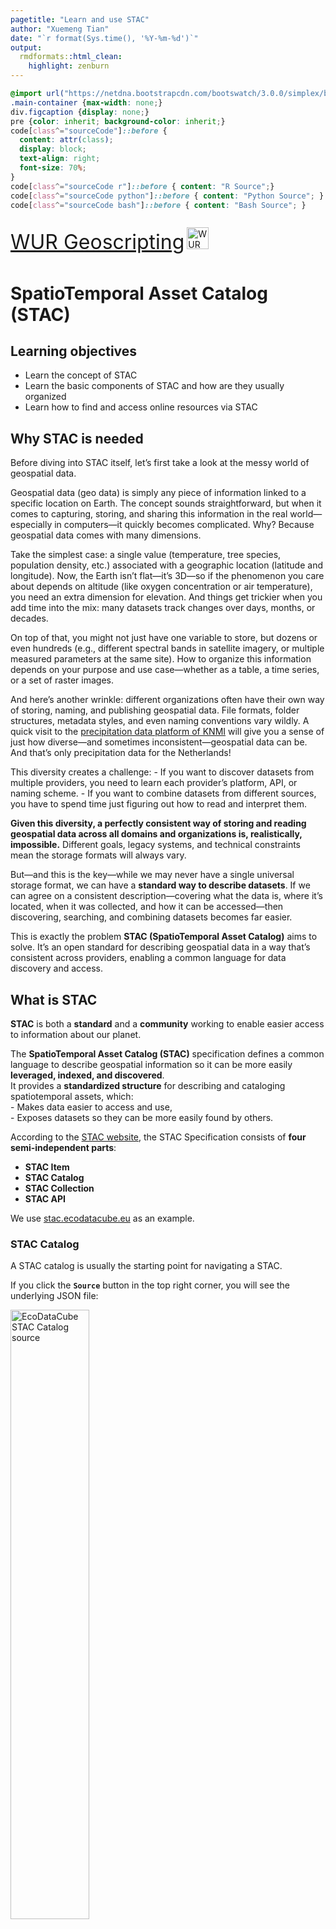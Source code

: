 ---
pagetitle: "Learn and use STAC"
author: "Xuemeng Tian"
date: "`r format(Sys.time(), '%Y-%m-%d')`"
output:
  rmdformats::html_clean:
    highlight: zenburn
---

```{css, echo=FALSE}
@import url("https://netdna.bootstrapcdn.com/bootswatch/3.0.0/simplex/bootstrap.min.css");
.main-container {max-width: none;}
div.figcaption {display: none;}
pre {color: inherit; background-color: inherit;}
code[class^="sourceCode"]::before {
  content: attr(class);
  display: block;
  text-align: right;
  font-size: 70%;
}
code[class^="sourceCode r"]::before { content: "R Source";}
code[class^="sourceCode python"]::before { content: "Python Source"; }
code[class^="sourceCode bash"]::before { content: "Bash Source"; }
```

<font size="6">[WUR Geoscripting](https://geoscripting-wur.github.io/)</font> <img src="https://www.wur.nl/upload/854757ab-168f-46d7-b415-f8b501eebaa5_WUR_RGB_standard_2021-site.svg" alt="WUR logo" style="height: 35px; margin:inherit;"/>

# SpatioTemporal Asset Catalog (STAC)

## Learning objectives

- Learn the concept of STAC
- Learn the basic components of STAC and how are they usually organized
- Learn how to find and access online resources via STAC


## Why STAC is needed

Before diving into STAC itself, let’s first take a look at the messy world of geospatial data.

Geospatial data (geo data) is simply any piece of information linked to a specific location on Earth. The concept sounds straightforward, but when it comes to capturing, storing, and sharing this information in the real world—especially in computers—it quickly becomes complicated. Why? Because geospatial data comes with many dimensions.

Take the simplest case: a single value (temperature, tree species, population density, etc.) associated with a geographic location (latitude and longitude). Now, the Earth isn’t flat—it’s 3D—so if the phenomenon you care about depends on altitude (like oxygen concentration or air temperature), you need an extra dimension for elevation. And things get trickier when you add time into the mix: many datasets track changes over days, months, or decades.

On top of that, you might not just have one variable to store, but dozens or even hundreds (e.g., different spectral bands in satellite imagery, or multiple measured parameters at the same site). How to organize this information depends on your purpose and use case—whether as a table, a time series, or a set of raster images.

And here’s another wrinkle: different organizations often have their own way of storing, naming, and publishing geospatial data. File formats, folder structures, metadata styles, and even naming conventions vary wildly. A quick visit to the [precipitation data platform of KNMI](https://dataplatform.knmi.nl/group/precipitation) will give you a sense of just how diverse—and sometimes inconsistent—geospatial data can be. And that’s only precipitation data for the Netherlands!

This diversity creates a challenge: 
- If you want to discover datasets from multiple providers, you need to learn each provider’s platform, API, or naming scheme.
- If you want to combine datasets from different sources, you have to spend time just figuring out how to read and interpret them.

**Given this diversity, a perfectly consistent way of storing and reading geospatial data across all domains and organizations is, realistically, impossible.** Different goals, legacy systems, and technical constraints mean the storage formats will always vary.

But—and this is the key—while we may never have a single universal storage format, we can have a **standard way to describe datasets**. If we can agree on a consistent description—covering what the data is, where it’s located, when it was collected, and how it can be accessed—then discovering, searching, and combining datasets becomes far easier.

This is exactly the problem **STAC (SpatioTemporal Asset Catalog)** aims to solve. It’s an open standard for describing geospatial data in a way that’s consistent across providers, enabling a common language for data discovery and access.

## What is STAC
**STAC** is both a **standard** and a **community** working to enable easier access to information about our planet.  

The **SpatioTemporal Asset Catalog (STAC)** specification defines a common language to describe geospatial information so it can be more easily **leveraged, indexed, and discovered**.  
It provides a **standardized structure** for describing and cataloging spatiotemporal assets, which:  
- Makes data easier to access and use,  
- Exposes datasets so they can be more easily found by others.  

According to the [STAC website](https://stacspec.org/en), the STAC Specification consists of **four semi-independent parts**:  

- **STAC Item**  
- **STAC Catalog**  
- **STAC Collection**  
- **STAC API**  

We use [stac.ecodatacube.eu](https://stac.ecodatacube.eu) as an example.  

### STAC Catalog

A STAC catalog is usually the starting point for navigating a STAC.  

If you click the **`Source`** button in the top right corner, you will see the underlying JSON file:  

<img src="fig/stac_catalog.png" alt="EcoDataCube STAC Catalog source" width="50%"/>

Example of a catalog JSON:

```{python, eval=FALSE}
{
  "type": "Catalog",
  "id": "stac",
  "stac_version": "1.0.0",
  "description": "Spatio-Temporal Asset Catalog for European-wide layers provided by [EcoDataCube](http://EcoDataCube.eu).",
  "links": [
    {
      "rel": "root",
      "href": "./catalog.json",
      "type": "application/json",
      "title": "EcoDataCube"
    },
    ...
    {
      "rel": "child",
      "href": "./oc_iso.10694.1995.mg.cm3/collection.json",
      "type": "application/json",
      "title": "AI4SoilHealth: Soil organic carbon density"
    },
    ...
  ],
  "title": "EcoDataCube"
}
```
A `catalog.json` file could contain links to other STAC Catalogs, Collections, and/or Items.  
There are no strict rules on how STAC Catalogs must be organized.  
The structure is **flexible and variable**, depending on the provider.

In the EcoDataCube STAC, for instance:  
- The **root link** points back to the catalog itself (the starting navigation point).  
- The **child links** point to multiple STAC Collections.  

### STAC Collection
Next, let's zoom into the **Soil Organic Carbon Density (SOCD)** collection.  

You can do this by attaching its `href` to the current "parent" link, for example:  
[https://s3.ecodatacube.eu/arco/stac/oc_iso.10694.1995.mg.cm3/collection.json](https://s3.ecodatacube.eu/arco/stac/oc_iso.10694.1995.mg.cm3/collection.json)  

Alternatively, you can use the EcoDataCube navigation page: simply type the keyword in the search bar and click the result.  

You will notice two different ways to reach the same SOCD STAC Collection:  

- One is a **raw static JSON file** stored in the cloud (S3).  
- The other is the **EcoDataCube web viewer**, which displays the same JSON in a more interactive, human-friendly interface.  

The web interface doesn’t change the data itself — it still points to the same underlying STAC collection — but it makes them easier to explore and visualize.  

Clicking the **Source** button on the user-friendly webpage will show you the raw STAC Collection JSON, confirming that both views actually refer to the same thing.  

<img src="fig/stac_collection.png" alt="EcoDataCube STAC Collection source" width="50%"/>


Now let’s take a closer look at the **SOCD STAC Collection**.  
It extends the parent catalog by adding additional fields to enable the description of information like the spatial and temporal extent of the data, the license, keywords, providers, etc.
In short, the collection extends the catalog with richer metadata about a specific dataset.  

The raw JSON of this SOCD STAC Collection looks like:

```{python, eval=FALSE}
{
  "type": "Collection",
  "id": "oc_iso.10694.1995.mg.cm3",
  "stac_version": "1.0.0",
  "description": "SOC density [kg/m3] = SOCconc * BD * (1-stone content). Predictions were generated using a Random Forest model trained on the harmonized EU SOCD dataset. Block predictions were performed across depth and temporal intervals, with a pseudo-zero reference applied to represent areas of SOC absence.",
  "links": [
    {
      "rel": "root",
      "href": "../catalog.json",
      "type": "application/json",
      "title": "EcoDataCube"
    },
    {
      "rel": "item",
      "href": "./oc_iso.10694.1995.mg.cm3_20000101_20021231/oc_iso.10694.1995.mg.cm3_20000101_20021231.json",
      "type": "application/json"
    },
    ...
    {
      "rel": "parent",
      "href": "../catalog.json",
      "type": "application/json",
      "title": "EcoDataCube"
    }
  ],
  "stac_extensions": [
    "https://stac-extensions.github.io/item-assets/v1.0.0/schema.json",
    "https://stac-extensions.github.io/projection/v1.1.0/schema.json",
    "https://stac-extensions.github.io/file/v2.1.0/schema.json"
  ],
  "class": "soil",
  "version": "v1",
  "layer_unit": "kg/m3",
  "scale": "0.1",
  "contact_name": "Xuemeng Tian",
  "contact_email": "xuemeng.tian@opengeohub.org",
  "date_offset": "-1,-1,-1,-1,-1,-1,-1,-1,-1,-1,0",
  "title": "AI4SoilHealth: Soil organic carbon density",
  "extent": {
    "spatial": {
      "bbox": [
        [
          -55.76705044253352,
          24.275788389340878,
          72.14740756883393,
          72.13847981330548
        ]
      ]
    },
    "temporal": {
      "interval": [
        [
          "2000-01-01T00:00:00Z",
          "2022-12-31T00:00:00Z"
        ]
      ]
    }
  },
  "license": "CC-BY-SA-4.0",
  "keywords": [
    "oc",
    " kg/m3",
    " 30m"
  ],
  "providers": [
    {
      "name": "opengeohub",
      "description": "OpenGeoHub Foundation",
      "roles": [
        "processor",
        "host"
      ],
      "url": "http://opengeohub.org"
    }
  ]
}
```
Compared to the root or parent link that points to the entire EcoDataCube catalog, this JSON file contains much richer information.  

Like any other collection (think of it like a LEGO collection), it groups together multiple STAC Items that share common traits, all described with detailed metadata.  

From this collection, we can easily learn that the dataset has European coverage, its spatial bounding box and temporal period, the **license** and **responsible provider** (who to contact if the link breaks).

All of this information is also visible in the more **user-friendly web interface**, but it is fully accessible in the raw JSON as well.  

### STAC Item

Now let’s zoom in further to the **fundamental element of STAC**: the **STAC Item**.  

A STAC Item describes one or more **SpatioTemporal Assets**.  

In our case, we look at the [item representing the years 2000–2022](https://stac.ecodatacube.eu/oc_iso.10694.1995.mg.cm3/oc_iso.10694.1995.mg.cm3_20000101_20021231/oc_iso.10694.1995.mg.cm3_20000101_20021231.json) from the SOCD collection in the EcoDataCube catalog.  

In both the raw JSON file and the user-friendly webpage, we can see **multiple assets**, each representing SOCD at different depths, model predictions (`m`), and their associated uncertainties (`p16` and `p84`).  

<img src="fig/stac_item.png" alt="EcoDataCube STAC Item" width="50%"/></img>

This time, whether you look at the raw JSON file or the user-friendly webpage, the links no longer point to another STAC component (Catalog, Collection, or Item) — instead, they point to an **actual GeoTIFF file**.  

This is called an **Asset**, which is the **geospatial data you want to use**.  
The whole purpose of STAC is to make these data assets more **discoverable and accessible**.  

Since a STAC Item is just a **GeoJSON file**, it can be easily read and processed by any modern GIS or geospatial library.  

Both follow the same STAC specification — but the API makes large-scale workflows easier.  


You might think: *“It takes such a long path to get here — this doesn’t feel easier!”*  

That might be true if you already know a dataset’s existence, properties, and storage location.  
But when you **don’t know** these details, simply browsing one or more STAC catalogs — like looking up a word in a dictionary — is far easier than searching across countless different websites, each organized in its own way and using different formats.  

To make data usage easier and more consistent, more and more institutions are adopting STAC to organize and publish metadata online — including [ESA](https://browser.apex.esa.int/?.language=en) and [NASA](https://www.earthdata.nasa.gov/about/esdis/esco/standards-practices/stac)  


## Find and Access STAC in Python

### Read and Access Data Using `pystac`

Now let’s get a taste of finding and accessing online resources via STAC through some short, hands-on examples in Python using [`pystac`](https://pystac.readthedocs.io/).  

We’ll use the **EcoDataCube STAC** as a showcase example.  
You don’t need to follow every line of code here — the goal is to understand the **concepts and workflow**.  
The full notebook is available here, and you are encouraged to explore it interactively.  

We start by importing `pystac`, which is used for **navigating and building STAC objects**.


```{python, eval=FALSE}
import json
from pystac import Catalog, get_stac_version

root_catalog = Catalog.from_file('https://s3.ecodatacube.eu/arco/stac/catalog.json')
print(f"ID: {root_catalog.id}")
print(f"Title: {root_catalog.title or 'N/A'}")
print(f"Description: {root_catalog.description or 'N/A'}")
```

If you execute the code block below, you’ll notice it takes a while to process — this is because EcoDataCube is a **large catalog** containing 162 collections.  
Each collection contains multiple items, and each item links to multiple assets.  

Clearly, it would be hard to check them manually one by one.  
Instead of downloading and managing hundreds or thousands of files, we can take advantage of the **metadata** stored in the JSON files to filter the collections we’re interested in:  

- **Search across space and time**: query only the scenes or layers relevant to your study area and time window.  
- **Filter metadata at scale**: e.g., select only datasets covering Europe.  
- **Streamline workflows**: access datasets directly from cloud storage (AWS S3, Azure, GCP) without moving gigabytes of data to your computer.  

As an example, let’s search for **NDVI collections** by filtering based on the `description` field stored in the metadata:


```{python, eval=FALSE}
ndvi_collection = []
for icol in root_catalog.get_all_collections():
    if 'NDVI' in icol.description:
        ndvi_collection.append(icol)

print(f"Number of NDVI relevant collections: {len(ndvi_collection)}")
```

Or we might be interested in **data collections that cover a specific region**,  
for example the area around **Wageningen**.  

Each STAC Collection contains a `spatial extent` in its metadata, defined as a bounding box.  
We can compare this bounding box with a polygon representing our region of interest to see whether the dataset covers it.
```{python, eval=FALSE}
import shapely.geometry as geom
from shapely.geometry import Polygon

# eg: Wageningen polygon ~ (5.666, 51.966)
wageningen_poly = geom.Polygon([
    (5.65, 51.95),
    (5.68, 51.95),
    (5.68, 51.98),
    (5.65, 51.98),
    (5.65, 51.95)
])

wageningen_collection = []

for icol in collections:
    bbox = icol.extent.spatial.bboxes[0]

    collection_extent = Polygon([
        (bbox[0], bbox[1]),  # lower-left
        (bbox[2], bbox[1]),  # lower-right
        (bbox[2], bbox[3]),  # upper-right
        (bbox[0], bbox[3]),  # upper-left
        (bbox[0], bbox[1])   # close polygon
    ])

    if collection_extent.contains(wageningen_poly):
        wageningen_collection.append(icol)

print(f"Number of collections covering Wageningen: {len(wageningen_collection)}")
```

Or we might be interested in **data collections that cover a certain date**.  

Each STAC Collection also includes a `temporal extent` in its metadata,  
defined as a start and end date.  
We can check whether a given date (e.g. `2022-01-01`) falls within this interval  
to see if the dataset is valid for that time period.
```{python, eval=FALSE}
from datetime import datetime, timezone

# make the test date timezone-aware in UTC
# so that it's consistent with collection time stamp
date_to_check = datetime(2022, 1, 1, tzinfo=timezone.utc)

collection_20220101 = []

for icol in collections:
    start, end = icol.extent.temporal.intervals[0]
    
    is_covered = start <= date_to_check <= end

    if is_covered:
        collection_20220101.append(icol)

print("Number of collections covering 2022-01-01:", len(collection_20220101))
```

Or you can **combine multiple filters** (e.g., keyword, spatial extent, and date)  
to narrow down your collection of interest more precisely.  

The same idea also applies at the **STAC Item** level:  
each item includes rich metadata in its JSON file that you can use for filtering,  
such as acquisition date, processing level, or specific band availability.

Sometimes, the **assets** described by a STAC Item are directly available through the link contained in the item.  
This is exactly the case in **EcoDataCube**, where all assets are stored on **Amazon S3 (Simple Storage Service)**.  

S3 is a widely used cloud object storage system, where each file (GeoTIFF, NetCDF, etc.) gets a unique web link (an **S3 URL**). These files can be accessed just like any other web resource — you can download them with a browser, open them in QGIS, or read them directly in Python thorough the url. This makes the data much easier to access without needing to manually request files or manage FTP servers.  

With this feature, you can easily interact with these data assets directly in Python.  

Here is the URL and a corresponding visualization of a polygon covering the Wageningen region.

```{python, eval=FALSE}
import rasterio
from rasterio.mask import mask
from shapely.geometry import mapping
import matplotlib.pyplot as plt

# get url from item asset link
asset_url = ndvi_trend_item.assets.get('ndvi_glad.landsat.ard2.seasconv.yearly.m.theilslopes_m_30m_s').href
print('S3 url:', asset_url)

# open raster directly from S3 (requires rasterio with HTTP enabled, which is default)
with rasterio.open(asset_url) as src:
    gdf_proj = gdf.to_crs(src.crs)
    # crop the raster with the polygon
    out_image, out_transform = mask(src, [mapping(gdf_proj.geometry[0])], crop=True)
    out_meta = src.meta.copy()

# plot the cropped raster
plt.imshow(out_image[0], cmap="viridis")
plt.title("Cropped raster over Wageningen")
plt.colorbar(label="Value")
plt.show()

```

Here is the url and corresponding visualization of this data asset in a polygon in Wageningen:

<img src="fig/stac_read_visualize.png" alt="Url and visualized STAC asset" width="70%"/>


### STAC API

A **static STAC catalog** is a set of JSON files (`catalog.json`, `collection.json`, `item.json`) linked together. You can browse these catalogs in Python with tools like [`pystac`](https://pystac.readthedocs.io/).  

A **STAC API** goes further: it implements the [STAC API specification](https://github.com/radiantearth/stac-api-spec), which adds dynamic endpoints such as `/search`.  
This allows you to query programmatically — for example, filter datasets by **bounding box, time range, or cloud cover**.  

STAC APIs can be queried in Python with [`pystac-client`](https://pystac-client.readthedocs.io/).  
This is beyond the scope of this tutorial, but you are encouraged to explore freely using the links provided.  

For example, the **Copernicus Data Space Ecosystem** offers a public STAC API:  
[https://documentation.dataspace.copernicus.eu/APIs/STAC.html](https://documentation.dataspace.copernicus.eu/APIs/STAC.html), where you could access Sentinel series products using STAC!

The STAC API is out of the scope of this tutorial, but feel free to explore the resources given at the end of this tutorial for **self-guided learning**.



# More information

In this tutorial we only had a **small taste of STAC**, mainly focusing on finding, accessing, and reading data through STAC in Python.  
Of course, STAC is far more powerful, and it takes more time to fully unlock its potential.  

Here are some useful resources for further exploration and self-learning:

- [STAC official website](https://stacspec.org/en/) — everything you need to know about the STAC specification.  
- [STAC tutorials](https://stacspec.org/en/tutorials/) — hands-on examples of using STAC not only in Python, but also in R, QGIS, and more.  
- [pystac documentation](https://pystac.readthedocs.io/en/stable/index.html) — for working with static STAC catalogs.  
- [pystac-client documentation](https://pystac-client.readthedocs.io/en/stable/) — for querying STAC APIs programmatically.  
- [NASA STAC resources](https://www.earthdata.nasa.gov/about/esdis/esco/standards-practices/stac) — how NASA applies STAC in Earth science data management.  


